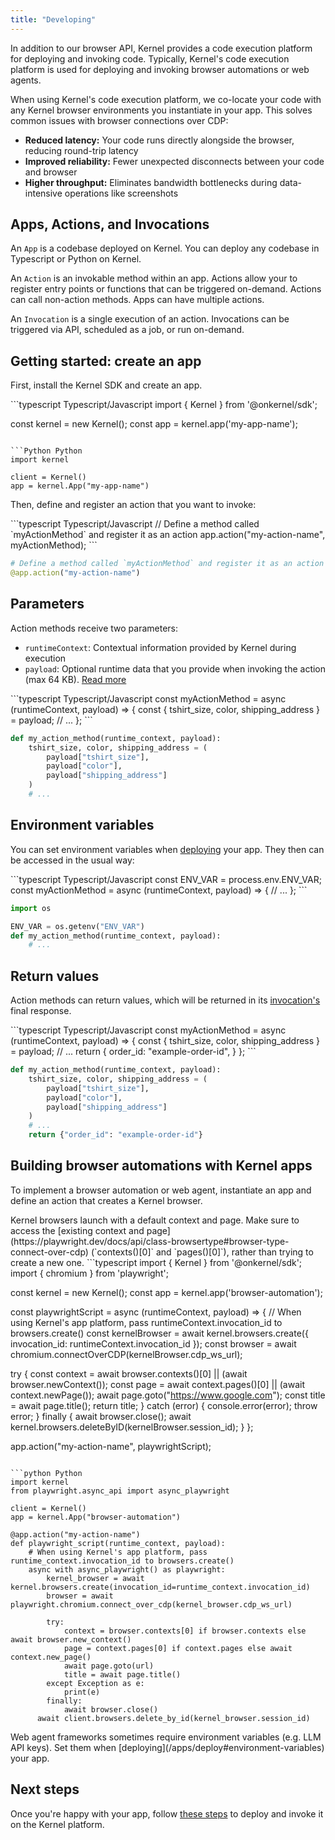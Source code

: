 ```yaml
---
title: "Developing"
---
```


In addition to our browser API, Kernel provides a code execution platform for deploying and invoking code. Typically, Kernel's code execution platform is used for deploying and invoking browser automations or web agents.

When using Kernel's code execution platform, we co-locate your code with any Kernel browser environments you instantiate in your app. This solves common issues with browser connections over CDP:
- **Reduced latency:** Your code runs directly alongside the browser, reducing round-trip latency
- **Improved reliability:** Fewer unexpected disconnects between your code and browser
- **Higher throughput:** Eliminates bandwidth bottlenecks during data-intensive operations like screenshots

## Apps, Actions, and Invocations

An `App` is a codebase deployed on Kernel. You can deploy any codebase in Typescript or Python on Kernel.

An `Action` is an invokable method within an app. Actions allow your to register entry points or functions that can be triggered on-demand. Actions can call non-action methods. Apps can have multiple actions.

An `Invocation` is a single execution of an action. Invocations can be triggered via API, scheduled as a job, or run on-demand.

## Getting started: create an app

First, install the Kernel SDK and create an app.

<CodeGroup>
```typescript Typescript/Javascript
import { Kernel } from '@onkernel/sdk';

const kernel = new Kernel();
const app = kernel.app('my-app-name');
```

```Python Python
import kernel

client = Kernel()
app = kernel.App("my-app-name")
```
</CodeGroup>

Then, define and register an action that you want to invoke:

<CodeGroup>
```typescript Typescript/Javascript
// Define a method called `myActionMethod` and register it as an action
app.action("my-action-name", myActionMethod);
```

```python Python
# Define a method called `myActionMethod` and register it as an action
@app.action("my-action-name")
```
</CodeGroup>

## Parameters

Action methods receive two parameters:

- `runtimeContext`: Contextual information provided by Kernel during execution
- `payload`: Optional runtime data that you provide when invoking the action (max 64 KB). [Read more](/apps/invoke#payload-parameter)

<CodeGroup>
```typescript Typescript/Javascript
const myActionMethod = async (runtimeContext, payload) => {
  const { tshirt_size, color, shipping_address } = payload;
  // ...
};
```

```python Python
def my_action_method(runtime_context, payload):
    tshirt_size, color, shipping_address = (
        payload["tshirt_size"],
        payload["color"],
        payload["shipping_address"]
    )
    # ...
```
</CodeGroup>

## Environment variables

You can set environment variables when [deploying](/apps/deploy#environment-variables) your app. They then can be accessed in the usual way:

<CodeGroup>
```typescript Typescript/Javascript
const ENV_VAR = process.env.ENV_VAR;
const myActionMethod = async (runtimeContext, payload) => {
  // ...
};
```

```python Python
import os

ENV_VAR = os.getenv("ENV_VAR")
def my_action_method(runtime_context, payload):
    # ...
```
</CodeGroup>

## Return values

Action methods can return values, which will be returned in its [invocation's](/apps/invoke#return-values) final response.

<CodeGroup>
```typescript Typescript/Javascript
const myActionMethod = async (runtimeContext, payload) => {
  const { tshirt_size, color, shipping_address } = payload;
  // ...
  return {
    order_id: "example-order-id",
  }
};
```

```python Python
def my_action_method(runtime_context, payload):
    tshirt_size, color, shipping_address = (
        payload["tshirt_size"],
        payload["color"],
        payload["shipping_address"]
    )
    # ...
    return {"order_id": "example-order-id"}
```
</CodeGroup>

## Building browser automations with Kernel apps

To implement a browser automation or web agent, instantiate an app and define an action that creates a Kernel browser.

<Info>
  Kernel browsers launch with a default context and page. Make sure to access
  the [existing context and
  page](https://playwright.dev/docs/api/class-browsertype#browser-type-connect-over-cdp)
  (`contexts()[0]` and `pages()[0]`), rather than trying to create a new one.
</Info>

<CodeGroup>
```typescript
import { Kernel } from '@onkernel/sdk';
import { chromium } from 'playwright';

const kernel = new Kernel();
const app = kernel.app('browser-automation');

const playwrightScript = async (runtimeContext, payload) => {
  // When using Kernel's app platform, pass runtimeContext.invocation_id to browsers.create()
  const kernelBrowser = await kernel.browsers.create({ invocation_id: runtimeContext.invocation_id });
  const browser = await chromium.connectOverCDP(kernelBrowser.cdp_ws_url);

  try {
    const context = await browser.contexts()[0] || (await browser.newContext());
    const page = await context.pages()[0] || (await context.newPage());
    await page.goto("https://www.google.com");
    const title = await page.title();
    return title;
  } catch (error) {
    console.error(error);
    throw error;
  } finally {
    await browser.close();
    await kernel.browsers.deleteByID(kernelBrowser.session_id);
  }
};

app.action("my-action-name", playwrightScript);
```

```python Python
import kernel
from playwright.async_api import async_playwright

client = Kernel()
app = kernel.App("browser-automation")

@app.action("my-action-name")
def playwright_script(runtime_context, payload):
    # When using Kernel's app platform, pass runtime_context.invocation_id to browsers.create()
    async with async_playwright() as playwright:
    	kernel_browser = await kernel.browsers.create(invocation_id=runtime_context.invocation_id)
    	browser = await playwright.chromium.connect_over_cdp(kernel_browser.cdp_ws_url)

    	try:
			context = browser.contexts[0] if browser.contexts else await browser.new_context()
        	page = context.pages[0] if context.pages else await context.new_page()
        	await page.goto(url)
          	title = await page.title()
		except Exception as e:
			print(e)
      	finally:
			await browser.close()
      await client.browsers.delete_by_id(kernel_browser.session_id)
```

</CodeGroup>

<Info>
  Web agent frameworks sometimes require environment variables (e.g. LLM API keys). Set them when [deploying](/apps/deploy#environment-variables) your app.
</Info>

## Next steps

Once you're happy with your app, follow [these steps](/apps/deploy) to deploy and invoke it on the Kernel platform.
